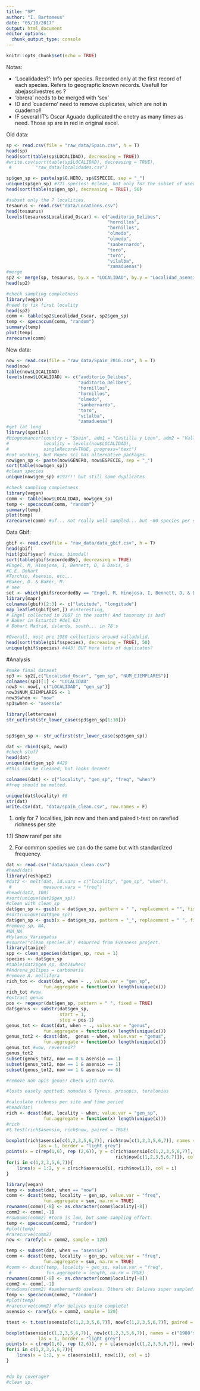 ```yaml
---
title: "SP"
author: "I. Bartomeus"
date: "05/10/2017"
output: html_document
editor_options: 
  chunk_output_type: console
---
```


```r
knitr::opts_chunk$set(echo = TRUE)
```

Notas:

- 'Localidades?': Info per species. Recorded only at the first record of each species. Refers to geograpfic known records. Usefull for abejassilvestres.es ?
- 'obrera' needs to be merged with 'sex'
- ID and 'cuaderno' need to remove duplicates, which are not in cuaderno!!
- IF several IT's Oscar Aguado duplicated the enetry as many times as need. Those sp are in red in original excel.


Old data:

```r
sp <- read.csv(file = "raw_data/Spain.csv", h = T)
head(sp)
head(sort(table(sp$LOCALIDAD), decreasing = TRUE))
#write.csv(sort(table(sp$LOCALIDAD), decreasing = TRUE),
 #         "raw_data/localidades.csv")

sp$gen_sp <- paste(sp$G.NERO, sp$ESPECIE, sep = "_")
unique(sp$gen_sp) #721 species! #clean, but only for the subset of used data. The 7 localities.
head(sort(table(sp$gen_sp), decreasing = TRUE), 50)

#subset only the 7 localities.
tesaurus <- read.csv("data/Locations.csv")
head(tesaurus)
levels(tesaurus$Localidad_Oscar) <- c("auditorio_Delibes",
                                      "hornillos",
                                      "hornillos",
                                      "olmedo",
                                      "olmedo",
                                      "sanbernardo",
                                      "toro",
                                      "toro",
                                      "vilalba",
                                      "zamaduenas")
#merge
sp2 <- merge(sp, tesaurus, by.x = "LOCALIDAD", by.y = "Localidad_asensio")
head(sp2)

#check sampling completness
library(vegan)
#need to fix first locality
head(sp2)
comm <- table(sp2$Localidad_Oscar, sp2$gen_sp)
temp <- specaccum(comm, "random")
summary(temp)
plot(temp)
rarecurve(comm)

```

New data:

```r
now <- read.csv(file = "raw_data/Spain_2016.csv", h = T)
head(now)
table(now$LOCALIDAD)
levels(now$LOCALIDAD) <- c("auditorio_Delibes",
                           "auditorio_Delibes",
                           "hornillos",
                           "hornillos",
                           "olmedo",
                           "sanbernardo",
                           "toro",
                           "vilalba",
                           "zamaduenas")
#get lat long
library(spatial)
#biogeomancer(country = "Spain", adm1 = "Castilla y Leon", adm2 = "Valladolid", 
#             locality = levels(now$LOCALIDAD), 
#             singleRecord=TRUE, progress="text")
#not working, but Ropen sci has alternative packages.
now$gen_sp <- paste(now$GÉNERO, now$ESPECIE, sep = "_")
sort(table(now$gen_sp))
#clean species
unique(now$gen_sp) #197!!! but still some duplicates 

#check sampling completness
library(vegan)
comm <- table(now$LOCALIDAD, now$gen_sp)
temp <- specaccum(comm, "random")
summary(temp)
plot(temp)
rarecurve(comm) #uf... not really well sampled... but ~80 species per site it's quite good!
```

Data Gbif:
```r
gbif <- read.csv(file = "raw_data/data_gbif.csv", h = T)
head(gbif)
hist(gbif$year) #nice, bimodal!
sort(table(gbif$recordedBy), decreasing = TRUE)
#Engel, M, Hinojosa, I, Bennett, D, & Davis, S
#G.E. Bohart
#Torchio, Asensio, etc...
#Baker, D. & Baker, M.
# see
set <- which(gbif$recordedBy == "Engel, M, Hinojosa, I, Bennett, D, & Davis, S")
library(mapr)
colnames(gbif)[2:3] <- c("latitude", "longitude") 
map_leaflet(gbif[set,]) #interesting, 
# Engel collected in 2007 in the south! And taxonomy is bad!
# Baker in Estartit #del 62! 
# Bohart Madrid, islands, south... in 78's

#Overall, most pre 1980 collections around valladolid.
head(sort(table(gbif$species), decreasing = TRUE), 50)
unique(gbif$species) #443! BUT here lots of duplicates?
```

#Analysis

```r
#make final dataset
sp3 <- sp2[,c("Localidad_Oscar", "gen_sp", "NUM_EJEMPLARES")]
colnames(sp3)[1] <- "LOCALIDAD"
now3 <- now[, c("LOCALIDAD", "gen_sp")]
now3$NUM_EJEMPLARES <- 1
now3$when <- "now"
sp3$when <- "asensio"

library(lettercase)
str_ucfirst(str_lower_case(sp3$gen_sp[1:10]))


sp3$gen_sp <- str_ucfirst(str_lower_case(sp3$gen_sp))

dat <- rbind(sp3, now3)
#check stuff
head(dat)
unique(dat$gen_sp) #429
#this can be cleaned, but looks decent!

colnames(dat) <- c("locality", "gen_sp", "freq", "when")
#freq should be melted.

unique(dat$locality) #8
str(dat)
write.csv(dat, "data/spain_clean.csv", row.names = F)
```


1) only for 7 localities, join now and then and paired t-test on rarefied richness per site

1.1) Show raref per site

2) For common species we can do the same but with standardized frequency.


```r
dat <- read.csv("data/spain_clean.csv")
#head(dat)
library(reshape2)
#dat2 <- melt(dat, id.vars = c("locality", "gen_sp", "when"), 
 #            measure.vars = "freq")
#head(dat2, 100)
#sort(unique(dat2$gen_sp))
#clean with clean_sp
dat$gen_sp <- gsub(x = dat$gen_sp, pattern = " ", replacement = "", fixed = TRUE)
#sort(unique(dat$gen_sp))
dat$gen_sp <- gsub(x = dat$gen_sp, pattern = "_", replacement = " ", fixed = TRUE)
#remove sp, NA,
#NA_NA   
#Hylaeus_Variegatus
#source("clean_species.R") #sourced from Evenness project.
library(taxize)
spp <- clean_species(dat$gen_sp, rows = 1)
species <- dat$gen_sp
#table(dat2$gen_sp, dat2$when)
#Andrena_pilipes = carbonaria
#remove A. mellifera
rich_tot <- dcast(dat, when ~ ., value.var = "gen_sp", 
              fun.aggregate = function(x) length(unique(x)))
rich_tot #wow.
#extract genus
pos <- regexpr(dat$gen_sp, pattern = " ", fixed = TRUE)
dat$genus <- substr(dat$gen_sp, 
                    start = 1,
                    stop = pos-1)
genus_tot <- dcast(dat, when ~ ., value.var = "genus", 
              fun.aggregate = function(x) length(unique(x)))
genus_tot2 <- dcast(dat,  genus ~ when, value.var = "genus", 
              fun.aggregate = function(x) length(unique(x)))
genus_tot #wow, reversed??
genus_tot2
subset(genus_tot2, now == 0 & asensio == 1)
subset(genus_tot2, now == 1 & asensio == 1)
subset(genus_tot2, now == 1 & asensio == 0)

#remove non apis genus! check with Curro.

#losts easely spotted: nomadas & Tyreus, prosopis, teralonias

#calculate richness per site and time period
#head(dat)
rich <- dcast(dat, locality ~ when, value.var = "gen_sp", 
              fun.aggregate = function(x) length(unique(x)))
#rich
#t.test(rich$asensio, rich$now, paired = TRUE)

boxplot(rich$asensio[c(1,2,3,5,6,7)], rich$now[c(1,2,3,5,6,7)], names = c("1980's", "2016"), ylab = "species richness", 
            las = 1, border = "light grey")
points(x = c(rep(1,6), rep (2,6)), y = c(rich$asensio[c(1,2,3,5,6,7)],
                                         rich$now[c(1,2,3,5,6,7)]), col = rep(c(1,2,3,5,6,7),2), pch = 19)
for(i in c(1,2,3,5,6,7)){
    lines(x = 1:2, y = c(rich$asensio[i], rich$now[i]), col = i)
}

library(vegan)
temp <- subset(dat, when == "now")
comm <- dcast(temp, locality ~ gen_sp, value.var = "freq", 
              fun.aggregate = sum, na.rm = TRUE)
rownames(comm)[-8] <- as.character(comm$locality[-8])
comm2 <- comm[,-1] 
#rowSums(comm2) #toro is low, but same sampling effort. 
temp <- specaccum(comm2, "random")
#plot(temp)
#rarecurve(comm2)
now <- rarefy(x = comm2, sample = 120)

temp <- subset(dat, when == "asensio")
comm <- dcast(temp, locality ~ gen_sp, value.var = "freq", 
              fun.aggregate = sum, na.rm = TRUE)
#comm <- dcast(temp, locality ~ gen_sp, value.var = "freq", 
 #             fun.aggregate = length, na.rm = TRUE)
rownames(comm)[-8] <- as.character(comm$locality[-8])
comm2 <- comm[,-1]
#rowSums(comm2) #sanbernardo useless. Others ok! Delives super sampled!!
temp <- specaccum(comm2, "random")
#plot(temp)
#rarecurve(comm2) #for delives quite complete!
asensio <- rarefy(x = comm2, sample = 120)

ttest <- t.test(asensio[c(1,2,3,5,6,7)], now[c(1,2,3,5,6,7)], paired = TRUE)

boxplot(asensio[c(1,2,3,5,6,7)], now[c(1,2,3,5,6,7)], names = c("1980's", "2016"), ylab = "rarefied species richness", 
            las = 1, border = "light grey")
points(x = c(rep(1,6), rep (2,6)), y = c(asensio[c(1,2,3,5,6,7)], now[c(1,2,3,5,6,7)]), col = rep(c(1,2,3,5,6,7),2), pch = 19)
for(i in c(1,2,3,5,6,7)){
    lines(x = 1:2, y = c(asensio[i], now[i]), col = i)
}


#do by coverage?
#clean sp.
```







